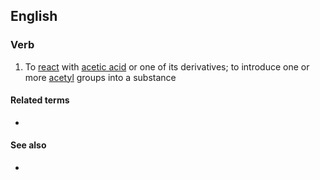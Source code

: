 ==English==

===Verb===
{{en-verb|acetylat}}

# {{lb|en|chemistry}} To [[react]] with [[acetic acid]] or one of its derivatives; to introduce one or more [[acetyl]] groups into a substance

====Related terms====
* {{l|en|acetylation}}

====See also====
* {{pedialite|Acetyl}}